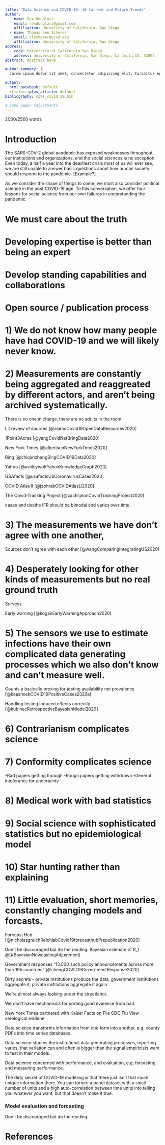 ```yaml
---
title: "Data Science and COVID-19: 10 Current and Future Trends"
author:
  - name: Rex Douglass
    email: rexdouglass@gmail.com
    affiliation: University of California, San Diego
  - name: Thomas Leo Scherer
    email: tlscherer@ucsd.edu
    affiliation: University of California, San Diego
address:
  - code: University of California San Diego
    address: University of California, San Diego, La Jolla,CA, 92093
abstract: Abstract here

author_summary: |
  Lorem ipsum dolor sit amet, consectetur adipiscing elit. Curabitur eget porta erat. Morbi consectetur est vel gravida pretium. Suspendisse ut dui eu ante cursus gravida non sed sem. Nullam sapien tellus, commodo id velit id, eleifend volutpat quam. Phasellus mauris velit, dapibus finibus elementum vel, pulvinar non tellus. Nunc pellentesque pretium diam, quis maximus dolor faucibus id. Nunc convallis sodales ante, ut ullamcorper est egestas vitae. Nam sit amet enim ultrices, ultrices elit pulvinar, volutpat risus.

output: 
  html_notebook: default
  rticles::plos_article: default
bibliography: cpas_covid_19.bib

# Some paper adjustments
---
```


2000/2500 words

# Introduction

The SARS-COV-2 global pandemic has exposed weaknesses throughout our institutions and organizations, and the social sciences is no exception. Even today, a half a year into the deadliest crisis most of us will ever see, we are still unable to answer basic questions about how human society should respond to the pandemic. [Example?]

As we consider the shape of things to come, we must also consider political science in the post COVID-19 age. To this conversation, we offer four lessons for social science from our own failures in understanding the pandemic.

<!-- Foremost, it showed that government institutions lack the capacity to  public health needs of their constituents.  -->

<!-- address all of the scientific, safety, and -->

<!-- Commercial, academic, and civil society efforts have stepped forward to fill this gap but often haltingly,  -->


# We must care about the truth

<!-- Let's face it, most of our audiences aren't interested in the truth. We must write to the few that do. And if that's not enough of an incentive to care about the truth, then as a field we must develop mechanisms to hold ourselves accountable.  -->


# Developing expertise is better than being an expert

<!-- You don't need to be an epidemiologist to make epidemiological claims, but you do need to use epidemiological models. Social scientists can (and should) drive in this lane, but there are some rules to the road -->


# Develop standing capabilities and collaborations



# Open source / publication process
<!-- Archive getting hammered -->






# 1) We do not know how many people have had COVID-19 and we will likely never know.


# 2)  Measurements are constantly being aggregated and reaggreated by different actors, and aren't being archived systematically.

There is no one in charge, there are no adults in the room. 

Lit review of sources [@alamoCovid19OpenDataResources2020]

1Point3Acres [@yangCovidNetBringData2020]

New York Times [@albertsunNewYorkTimes2020]

Bing [@chiqunzhangBingCOVID19Data2020]

Yahoo [@ashleywolfYahooKnowledgeGraph2020]

USAfacts [@usafactsUSCoronavirusCases2020]

COVID Atlas li [@jzohrabCOVIDAtlasLi2020]

The Covid-Tracking Project [@zachliptonCovidTrackingProject2020]

cases and deaths
IFR should be bimodal and varies over time.

# 3) The measurements we have don't agree with one another,

Sources don't agree with each other [@wangComparingIntegratingUS2020]


# 4) Desperately looking for other kinds of measurements but no real ground truth

Surveys

Early warning [@koganEarlyWarningApproach2020]

# 5) The sensors we use to estimate infections have their own complicated data generating processes which we also don't know and can't measure well.

Counts a basically proxing for testing availability not prevalence [@kaashoekCOVID19PositiveCases2020a]

Handling testing induced effects correctly [@kubinecRetrospectiveBayesianModel2020]

# 6) Contrarianism complicates science

# 7) Conformity complicates science
-Bad papers getting through
-Rough papers getting withdrawn
-General intolerance for uncertainty

# 8) Medical work with bad statistics

# 9) Social science with sophisticated statistics but no epidemiological model

# 10) Star hunting rather than explaining

# 11) Little evaluation, short memories, constantly changing models and forcasts.

Forecast Hub [@nicholasgreichReichlabCovid19forecasthubPrepublication2020]

Don't be discouraged but do the reading.
Bayesian estimate of R_t @[#BayesianNowcastingAdjustment]




Government responses "13,000 such policy announcements across more than 195 countries" [@chengCOVID19GovernmentResponse2020]








Dirty secrets - private institutions produce the data, government institutions aggregate it, private institutions aggregate it again.

We're almost always looking under the streetlamp.

We don't have mechanisms for sorting good evidence from bad.


New York Times partnered with Kaiser
Facts on File
CDC Flu View
serelogical evidene

Data science transforms information from one form into another, e.g. county PDFs into time series databases.

Data science studies the institutional data generating processes, reporting varies, that variation can and often is bigger than the signal empiricists want to test in their models.

Data science concerned with performance, and evaluation, e.g. forcasting and measuring performance.


The dirty secret of COVID-19 modeling is that there just isn't that much unique information there. You can torture a panel dataset with a small number of units and a high auto-correlation between time units into telling you whatever you want, but that doesn't make it true.


### Model evaluation and forcasting


Don't be discouraged but do the reading.

# References
